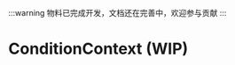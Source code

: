 
:::warning
物料已完成开发，文档还在完善中，欢迎参与贡献
:::

# ConditionContext (WIP)

<SourceCode
  href="https://github.com/bytedance/flowgram.ai/tree/main/packages/materials/form-materials/src/components/condition-context"
/>
